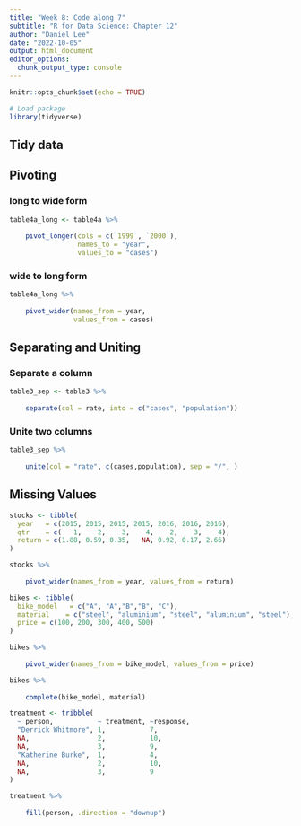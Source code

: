 ```yaml
---
title: "Week 8: Code along 7"
subtitle: "R for Data Science: Chapter 12"
author: "Daniel Lee"
date: "2022-10-05"
output: html_document
editor_options: 
  chunk_output_type: console
---
```


```r
knitr::opts_chunk$set(echo = TRUE)

# Load package
library(tidyverse)
```

## Tidy data

## Pivoting 

### long to wide form
```r
table4a_long <- table4a %>%
    
    pivot_longer(cols = c(`1999`, `2000`), 
                 names_to = "year", 
                 values_to = "cases")

```

### wide to long form
```r
table4a_long %>%
    
    pivot_wider(names_from = year, 
                values_from = cases)
```


## Separating and Uniting

### Separate a column
```r
table3_sep <- table3 %>%
    
    separate(col = rate, into = c("cases", "population"))
```

### Unite two columns
```r
table3_sep %>%
    
    unite(col = "rate", c(cases,population), sep = "/", )
```

## Missing Values

```r
stocks <- tibble(
  year   = c(2015, 2015, 2015, 2015, 2016, 2016, 2016),
  qtr    = c(   1,    2,    3,    4,    2,    3,    4),
  return = c(1.88, 0.59, 0.35,   NA, 0.92, 0.17, 2.66)
)
```

```r
stocks %>%
    
    pivot_wider(names_from = year, values_from = return)
```

```r
bikes <- tibble(
  bike_model   = c("A", "A","B","B", "C"),
  material    = c("steel", "aluminium", "steel", "aluminium", "steel"),
  price = c(100, 200, 300, 400, 500)
)
```

```r
bikes %>%
    
    pivot_wider(names_from = bike_model, values_from = price)

bikes %>%
    
    complete(bike_model, material)
```

```r
treatment <- tribble(
  ~ person,           ~ treatment, ~response,
  "Derrick Whitmore", 1,           7,
  NA,                 2,           10,
  NA,                 3,           9,
  "Katherine Burke",  1,           4,
  NA,                 2,           10,
  NA,                 3,           9
)

treatment %>%
    
    fill(person, .direction = "downup")
```

